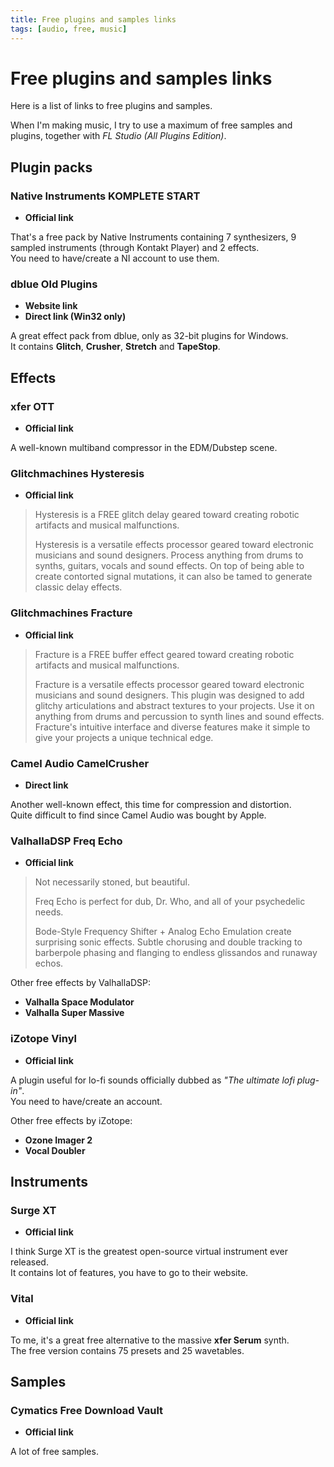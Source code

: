 ```yaml
---
title: Free plugins and samples links
tags: [audio, free, music]
---
```

<Back name="Experiments" link="../../" />

# Free plugins and samples links

Here is a list of links to free plugins and samples.

When I'm making music, I try to use a maximum of free samples and plugins, together with *FL Studio (All Plugins Edition)*.

## Plugin packs

### Native Instruments KOMPLETE START

- <ELink href="https://www.native-instruments.com/en/products/komplete/bundles/komplete-start/"><b>Official link</b></ELink>

That's a free pack by Native Instruments containing 7 synthesizers, 9 sampled instruments (through Kontakt Player) and 2 effects.  
You need to have/create a NI account to use them.

### dblue Old Plugins

<ul>
    <li><ELink href="https://illformed.org/"><b>Website link</b></ELink></li>
    <li><ELink href="https://illformed.org/downloads/illformed_old_vst_plugins.zip"><b>Direct link (Win32 only)</b></ELink></li>
</ul>

A great effect pack from <ELink href="https://illformed.org/">dblue</ELink>, only as 32-bit plugins for Windows.  
It contains **Glitch**, **Crusher**, **Stretch** and **TapeStop**.

## Effects

### xfer OTT

- <ELink href="https://xferrecords.com/freeware"><b>Official link</b></ELink>

A well-known multiband compressor in the EDM/Dubstep scene.

### Glitchmachines Hysteresis

- <ELink href="https://glitchmachines.com/products/hysteresis/"><b>Official link</b></ELink>

> Hysteresis is a FREE glitch delay geared toward creating robotic artifacts and musical malfunctions.
>
> Hysteresis is a versatile effects processor geared toward electronic musicians and sound designers. Process anything from drums to synths, guitars, vocals and sound effects. On top of being able to create contorted signal mutations, it can also be tamed to generate classic delay effects.

### Glitchmachines Fracture

- <ELink href="https://glitchmachines.com/products/fracture/"><b>Official link</b></ELink>

> Fracture is a FREE buffer effect geared toward creating robotic artifacts and musical malfunctions.
>
> Fracture is a versatile effects processor geared toward electronic musicians and sound designers. This plugin was designed to add glitchy articulations and abstract textures to your projects. Use it on anything from drums and percussion to synth lines and sound effects. Fracture's intuitive interface and diverse features make it simple to give your projects a unique technical edge.

### Camel Audio CamelCrusher

- <ELink href="https://www.audiopluginsforfree.com/wp-content/uploads/2018/10/camelcrusher-win_mac.zip"><b>Direct link</b></ELink>

Another well-known effect, this time for compression and distortion.  
Quite difficult to find since Camel Audio was bought by Apple. 

### ValhallaDSP Freq Echo

- <ELink href="https://valhalladsp.com/shop/delay/valhalla-freq-echo/"><b>Official link</b></ELink>

> Not necessarily stoned, but beautiful.
>
> Freq Echo is perfect for dub, Dr. Who, and all of your psychedelic needs.
>
> Bode-Style Frequency Shifter + Analog Echo Emulation create surprising sonic effects. Subtle chorusing and double tracking to barberpole phasing and flanging to endless glissandos and runaway echos.

Other free effects by ValhallaDSP:
<ul>
    <li><ELink href="https://valhalladsp.com/shop/modulation/valhalla-space-modulator/"><b>Valhalla Space Modulator</b></ELink></li>
    <li><ELink href="https://valhalladsp.com/shop/reverb/valhalla-supermassive/"><b>Valhalla Super Massive</b></ELink></li>
</ul>

### iZotope Vinyl

- <ELink href="https://www.izotope.com/en/products/downloads/vinyl.html"><b>Official link</b></ELink>

A plugin useful for lo-fi sounds officially dubbed as *"The ultimate lofi plug-in"*.  
You need to have/create an account.

Other free effects by iZotope:
<ul>
    <li><ELink href="https://www.izotope.com/en/products/downloads/ozone_imager2.html"><b>Ozone Imager 2</b></ELink></li>
    <li><ELink href="https://www.izotope.com/en/products/downloads/vocal-doubler.html"><b>Vocal Doubler</b></ELink></li>
</ul>

## Instruments

### Surge XT

- <ELink href="https://surge-synthesizer.github.io/"><b>Official link</b></ELink>

I think Surge XT is the greatest open-source virtual instrument ever released.  
It contains lot of features, you have to go to their website.

### Vital

- <ELink href="https://vital.audio/"><b>Official link</b></ELink>

To me, it's a great free alternative to the massive **xfer Serum** synth.  
The free version contains 75 presets and 25 wavetables.

## Samples

### Cymatics Free Download Vault

- <ELink href="https://cymatics.fm/pages/free-download-vault"><b>Official link</b></ELink>

A lot of free samples.

